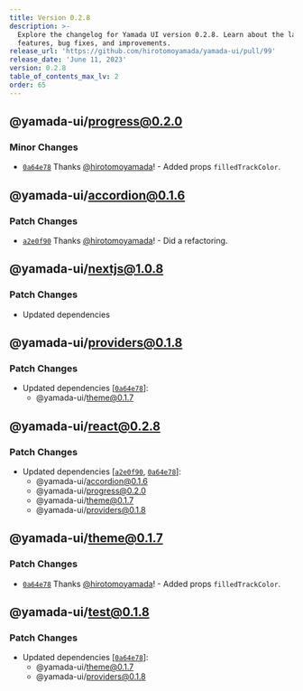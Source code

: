 ```yaml
---
title: Version 0.2.8
description: >-
  Explore the changelog for Yamada UI version 0.2.8. Learn about the latest
  features, bug fixes, and improvements.
release_url: 'https://github.com/hirotomoyamada/yamada-ui/pull/99'
release_date: 'June 11, 2023'
version: 0.2.8
table_of_contents_max_lv: 2
order: 65
---
```


## @yamada-ui/progress@0.2.0

### Minor Changes

- [`0a64e78`](https://github.com/hirotomoyamada/yamada-ui/commit/0a64e7895dc1bbb2cba5230e9e7d16836f5a2f4c) Thanks [@hirotomoyamada](https://github.com/hirotomoyamada)! - Added props `filledTrackColor`.

## @yamada-ui/accordion@0.1.6

### Patch Changes

- [`a2e0f90`](https://github.com/hirotomoyamada/yamada-ui/commit/a2e0f90d44bf83191c6bf252faa4976deeee7a91) Thanks [@hirotomoyamada](https://github.com/hirotomoyamada)! - Did a refactoring.

## @yamada-ui/nextjs@1.0.8

### Patch Changes

- Updated dependencies

## @yamada-ui/providers@0.1.8

### Patch Changes

- Updated dependencies \[[`0a64e78`](https://github.com/hirotomoyamada/yamada-ui/commit/0a64e7895dc1bbb2cba5230e9e7d16836f5a2f4c)]:
  - @yamada-ui/theme@0.1.7

## @yamada-ui/react@0.2.8

### Patch Changes

- Updated dependencies \[[`a2e0f90`](https://github.com/hirotomoyamada/yamada-ui/commit/a2e0f90d44bf83191c6bf252faa4976deeee7a91), [`0a64e78`](https://github.com/hirotomoyamada/yamada-ui/commit/0a64e7895dc1bbb2cba5230e9e7d16836f5a2f4c)]:
  - @yamada-ui/accordion@0.1.6
  - @yamada-ui/progress@0.2.0
  - @yamada-ui/theme@0.1.7
  - @yamada-ui/providers@0.1.8

## @yamada-ui/theme@0.1.7

### Patch Changes

- [`0a64e78`](https://github.com/hirotomoyamada/yamada-ui/commit/0a64e7895dc1bbb2cba5230e9e7d16836f5a2f4c) Thanks [@hirotomoyamada](https://github.com/hirotomoyamada)! - Added props `filledTrackColor`.

## @yamada-ui/test@0.1.8

### Patch Changes

- Updated dependencies \[[`0a64e78`](https://github.com/hirotomoyamada/yamada-ui/commit/0a64e7895dc1bbb2cba5230e9e7d16836f5a2f4c)]:
  - @yamada-ui/theme@0.1.7
  - @yamada-ui/providers@0.1.8
